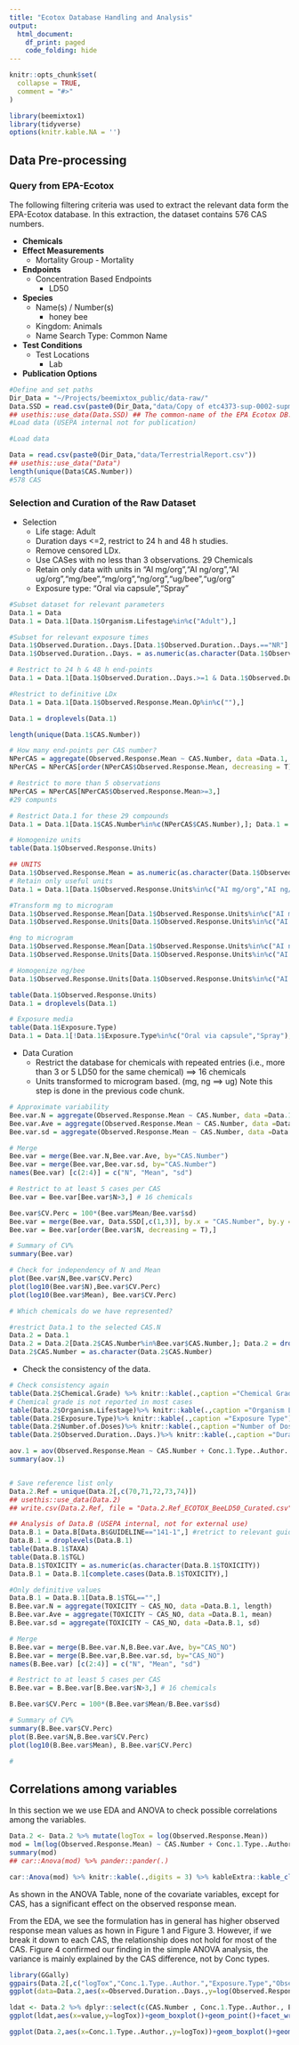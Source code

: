 ```yaml
---
title: "Ecotox Database Handling and Analysis"
output:
  html_document:
    df_print: paged
    code_folding: hide
---
```


```r
knitr::opts_chunk$set(
  collapse = TRUE,
  comment = "#>"
)
```

```r
library(beemixtox1)
library(tidyverse)
options(knitr.kable.NA = '')
```

## Data Pre-processing

### Query from EPA-Ecotox

The following filtering criteria was used to extract the relevant data form the EPA-Ecotox database. In this extraction, the dataset contains 576 CAS numbers. 

- **Chemicals**
- **Effect Measurements **
  - Mortality Group
	    - Mortality
- **Endpoints **
  - Concentration Based Endpoints
	  - LD50
- **Species **
  - Name(s) / Number(s)
	  - honey bee
  - Kingdom: Animals
  - Name Search Type: Common Name
- **Test Conditions **
  - Test Locations
	  - Lab
- **Publication Options **



```r
#Define and set paths
Dir_Data = "~/Projects/beemixtox_public/data-raw/"
Data.SSD = read.csv(paste0(Dir_Data,"data/Copy of etc4373-sup-0002-supmat.csv"))
## usethis::use_data(Data.SSD) ## The common-name of the EPA Ecotox DB.
#Load data (USEPA internal not for publication)

#Load data

Data = read.csv(paste0(Dir_Data,"data/TerrestrialReport.csv"))
## usethis::use_data("Data")
length(unique(Data$CAS.Number))
#578 CAS
```

### Selection and Curation of the Raw Dataset

- Selection
    - Life stage: Adult
    - Duration days <=2, restrict to 24 h and 48 h studies.
    - Remove censored LDx. 
    - Use CASes with no less than 3 observations. 29 Chemicals
    - Retain only data with units in "AI mg/org","AI ng/org","AI ug/org","mg/bee","mg/org","ng/org","ug/bee","ug/org"
    - Exposure type: "Oral via capsule","Spray"
 

    

```r
#Subset dataset for relevant parameters
Data.1 = Data
Data.1 = Data.1[Data.1$Organism.Lifestage%in%c("Adult"),]

#Subset for relevant exposure times
Data.1$Observed.Duration..Days.[Data.1$Observed.Duration..Days.=="NR"] = NA
Data.1$Observed.Duration..Days. = as.numeric(as.character(Data.1$Observed.Duration..Days.))

# Restrict to 24 h & 48 h end-points
Data.1 = Data.1[Data.1$Observed.Duration..Days.>=1 & Data.1$Observed.Duration..Days.<=2,]

#Restrict to definitive LDx
Data.1 = Data.1[Data.1$Observed.Response.Mean.Op%in%c(""),]

Data.1 = droplevels(Data.1)

length(unique(Data.1$CAS.Number))

# How many end-points per CAS number?
NPerCAS = aggregate(Observed.Response.Mean ~ CAS.Number, data =Data.1, length)
NPerCAS = NPerCAS[order(NPerCAS$Observed.Response.Mean, decreasing = T),]

# Restrict to more than 5 observations
NPerCAS = NPerCAS[NPerCAS$Observed.Response.Mean>=3,]
#29 compunts

# Restrict Data.1 for these 29 compounds
Data.1 = Data.1[Data.1$CAS.Number%in%c(NPerCAS$CAS.Number),]; Data.1 = droplevels(Data.1)

# Homogenize units
table(Data.1$Observed.Response.Units)

## UNITS
Data.1$Observed.Response.Mean = as.numeric(as.character(Data.1$Observed.Response.Mean))
# Retain only useful units
Data.1 = Data.1[Data.1$Observed.Response.Units%in%c("AI mg/org","AI ng/org","AI ug/org","mg/bee","mg/org","ng/org","ug/bee","ug/org"),]; Data.1 = droplevels(Data.1)

#Transform mg to microgram
Data.1$Observed.Response.Mean[Data.1$Observed.Response.Units%in%c("AI mg/org","mg/bee","mg/org")] = Data.1$Observed.Response.Mean[Data.1$Observed.Response.Units%in%c("AI mg/org","mg/bee","mg/org")]*1000 #to ug/bee
Data.1$Observed.Response.Units[Data.1$Observed.Response.Units%in%c("AI mg/org","mg/bee","mg/org")] = "ug/bee"

#ng to microgram
Data.1$Observed.Response.Mean[Data.1$Observed.Response.Units%in%c("AI ng/org","ng/org")] = Data.1$Observed.Response.Mean[Data.1$Observed.Response.Units%in%c("AI ng/org","ng/org")]/1000 #to ug/bee
Data.1$Observed.Response.Units[Data.1$Observed.Response.Units%in%c("AI ng/org","ng/org")] = "ug/bee"

# Homogenize ng/bee
Data.1$Observed.Response.Units[Data.1$Observed.Response.Units%in%c("AI ug/org","ug/bee","ug/org")] = "ug/bee"

table(Data.1$Observed.Response.Units)
Data.1 = droplevels(Data.1)

# Exposure media
table(Data.1$Exposure.Type)
Data.1 = Data.1[!Data.1$Exposure.Type%in%c("Oral via capsule","Spray"),]; Data.1 = droplevels(Data.1)
```

- Data Curation
    - Restrict the database for chemicals with repeated entries (i.e., more than 3 or 5 LD50 for the same chemical) ==> 16 chemicals
    - Units transformed to microgram based. (mg, ng ==> ug) Note this step is done in the previous code chunk. 



```r
# Approximate variability
Bee.var.N = aggregate(Observed.Response.Mean ~ CAS.Number, data =Data.1, length)
Bee.var.Ave = aggregate(Observed.Response.Mean ~ CAS.Number, data =Data.1, mean)
Bee.var.sd = aggregate(Observed.Response.Mean ~ CAS.Number, data =Data.1, sd)

# Merge
Bee.var = merge(Bee.var.N,Bee.var.Ave, by="CAS.Number")
Bee.var = merge(Bee.var,Bee.var.sd, by="CAS.Number")
names(Bee.var) [c(2:4)] = c("N", "Mean", "sd")

# Restrict to at least 5 cases per CAS
Bee.var = Bee.var[Bee.var$N>3,] # 16 chemicals

Bee.var$CV.Perc = 100*(Bee.var$Mean/Bee.var$sd)
Bee.var = merge(Bee.var, Data.SSD[,c(1,3)], by.x = "CAS.Number", by.y = "CAS.", all.x = T)
Bee.var = Bee.var[order(Bee.var$N, decreasing = T),]

# Summary of CV%
summary(Bee.var)

# Check for independency of N and Mean
plot(Bee.var$N,Bee.var$CV.Perc)
plot(log10(Bee.var$N),Bee.var$CV.Perc)
plot(log10(Bee.var$Mean), Bee.var$CV.Perc)

# Which chemicals do we have represented?
```


```r
#restrict Data.1 to the selected CAS.N
Data.2 = Data.1
Data.2 = Data.2[Data.2$CAS.Number%in%Bee.var$CAS.Number,]; Data.2 = droplevels(Data.2)
Data.2$CAS.Number = as.character(Data.2$CAS.Number)
```

- Check the consistency of the data. 
```r
# Check consistency again
table(Data.2$Chemical.Grade) %>% knitr::kable(.,caption ="Chemical Grade")%>% kableExtra::kable_classic_2()
# Chemical grade is not reported in most cases
table(Data.2$Organism.Lifestage)%>% knitr::kable(.,caption ="Organism Life Stage")%>% kableExtra::kable_classic_2()
table(Data.2$Exposure.Type)%>% knitr::kable(.,caption ="Exposure Type")%>% kableExtra::kable_classic_2()
table(Data.2$Number.of.Doses)%>% knitr::kable(.,caption ="Number of Doses")%>% kableExtra::kable_classic_2()
table(Data.2$Observed.Duration..Days.)%>% knitr::kable(.,caption ="Duration in Days")%>% kableExtra::kable_classic_2()
```


```r
aov.1 = aov(Observed.Response.Mean ~ CAS.Number + Conc.1.Type..Author. + Exposure.Type + Observed.Duration..Days., data = Data.2)
summary(aov.1)


# Save reference list only
Data.2.Ref = unique(Data.2[,c(70,71,72,73,74)])
## usethis::use_data(Data.2)
## write.csv(Data.2.Ref, file = "Data.2.Ref_ECOTOX_BeeLD50_Curated.csv", row.names = F)
```

 

```r
## Analysis of Data.B (USEPA internal, not for external use)
Data.B.1 = Data.B[Data.B$GUIDELINE=="141-1",] #retrict to relevant guideline - relevant Guideline: 141-1
Data.B.1 = droplevels(Data.B.1)
table(Data.B.1$TAXA)
table(Data.B.1$TGL)
Data.B.1$TOXICITY = as.numeric(as.character(Data.B.1$TOXICITY))
Data.B.1 = Data.B.1[complete.cases(Data.B.1$TOXICITY),]

#Only definitive values
Data.B.1 = Data.B.1[Data.B.1$TGL=="",]
B.Bee.var.N = aggregate(TOXICITY ~ CAS_NO, data =Data.B.1, length)
B.Bee.var.Ave = aggregate(TOXICITY ~ CAS_NO, data =Data.B.1, mean)
B.Bee.var.sd = aggregate(TOXICITY ~ CAS_NO, data =Data.B.1, sd)

# Merge
B.Bee.var = merge(B.Bee.var.N,B.Bee.var.Ave, by="CAS_NO")
B.Bee.var = merge(B.Bee.var,B.Bee.var.sd, by="CAS_NO")
names(B.Bee.var) [c(2:4)] = c("N", "Mean", "sd")

# Restrict to at least 5 cases per CAS
B.Bee.var = B.Bee.var[B.Bee.var$N>3,] # 16 chemicals

B.Bee.var$CV.Perc = 100*(B.Bee.var$Mean/B.Bee.var$sd)

# Summary of CV%
summary(B.Bee.var$CV.Perc)
plot(B.Bee.var$N,B.Bee.var$CV.Perc)
plot(log10(B.Bee.var$Mean), B.Bee.var$CV.Perc)

#

```


## Correlations among variables

In this section we we use EDA and ANOVA to check possible correlations among the variables.   

```r
Data.2 <- Data.2 %>% mutate(logTox = log(Observed.Response.Mean))
mod = lm(log(Observed.Response.Mean) ~ CAS.Number + Conc.1.Type..Author. + Exposure.Type + Observed.Duration..Days., data = Data.2)
summary(mod)
## car::Anova(mod) %>% pander::pander(.)
```

```r
car::Anova(mod) %>% knitr::kable(.,digits = 3) %>% kableExtra::kable_classic()
```


As shown in the ANOVA Table, none of the covariate variables, except for CAS,  has a significant effect on the observed response mean. 

From the EDA, we see the formulation has in general has higher observed response mean values as hown in Figure 1 and Figure 3. However, if we break it down to each CAS, the relationship does not hold for most of the CAS. Figure 4 confirmed our finding in the simple ANOVA analysis, the variance is mainly explained by the CAS difference, not by Conc types.  


```r
library(GGally)
ggpairs(Data.2[,c("logTox","Conc.1.Type..Author.","Exposure.Type","Observed.Duration..Days.")])
ggplot(data=Data.2,aes(x=Observed.Duration..Days.,y=log(Observed.Response.Mean)))+geom_point()+geom_boxplot(aes(group=Observed.Duration..Days.))

ldat <- Data.2 %>% dplyr::select(c(CAS.Number , Conc.1.Type..Author., Exposure.Type,logTox)) %>% pivot_longer(!logTox,names_to="variables",values_to="value") 
ggplot(ldat,aes(x=value,y=logTox))+geom_boxplot()+geom_point()+facet_wrap(~variables,scales = "free")+ theme(axis.text.x = element_text(angle = 90))
```



```r
ggplot(Data.2,aes(x=Conc.1.Type..Author.,y=logTox))+geom_boxplot()+geom_point()+facet_wrap(~CAS.Number,scales = "free_y")+ theme(axis.text.x = element_text(angle = 90))
```
